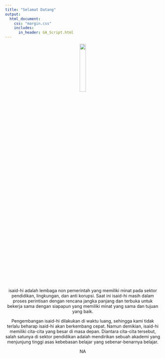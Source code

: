 ---
title: "Selamat Datang"
output: 
  html_document:
    css: "margin.css"
    includes:
      in_header: GA_Script.html
---

<center>
![](logo-small-text-grey.png){width=20%}

isaid-hi adalah lembaga non pemerintah yang memiliki minat pada sektor pendidikan, lingkungan, dan anti korupsi.
Saat ini isaid-hi masih dalam proses perintisan dengan rencana jangka panjang dan terbuka untuk bekerja sama dengan siapapun yang memiliki minat yang sama dan tujuan yang baik.

Pengembangan isaid-hi dilakukan di waktu luang, sehingga kami tidak terlalu beharap isaid-hi akan berkembang cepat. Namun demikian, isaid-hi memiliki cita-cita yang besar di masa depan. Diantara cita-cita tersebut, salah satunya di sektor pendidikan adalah mendirikan sebuah akademi yang menjunjung tinggi asas kebebasan belajar yang sebenar-benarnya belajar.

NA

</center>